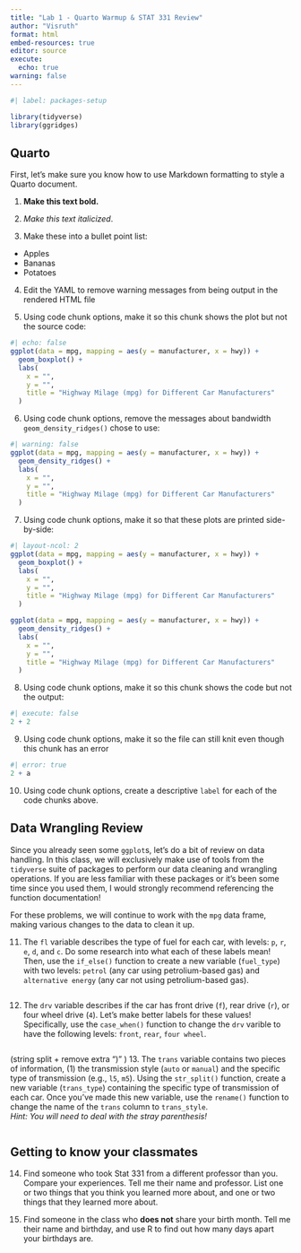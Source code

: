 ```yaml
---
title: "Lab 1 - Quarto Warmup & STAT 331 Review"
author: "Visruth"
format: html
embed-resources: true
editor: source
execute: 
  echo: true
warning: false
---
```


```r
#| label: packages-setup

library(tidyverse)
library(ggridges)
```

## Quarto

First, let's make sure you know how to use Markdown formatting to style a Quarto
document.

1.  **Make this text bold.**

2.  *Make this text italicized*.

3.  Make these into a bullet point list:

* Apples 
* Bananas
* Potatoes

4.  Edit the YAML to remove warning messages from being output in the rendered
HTML file

5.  Using code chunk options, make it so this chunk shows the plot but not the
source code:

```r
#| echo: false
ggplot(data = mpg, mapping = aes(y = manufacturer, x = hwy)) +
  geom_boxplot() +
  labs(
    x = "",
    y = "",
    title = "Highway Milage (mpg) for Different Car Manufacturers"
  )
```

6.  Using code chunk options, remove the messages about bandwidth
`geom_density_ridges()` chose to use:

```r
#| warning: false
ggplot(data = mpg, mapping = aes(y = manufacturer, x = hwy)) +
  geom_density_ridges() +
  labs(
    x = "",
    y = "",
    title = "Highway Milage (mpg) for Different Car Manufacturers"
  )
```

7.  Using code chunk options, make it so that these plots are printed
side-by-side:

```r
#| layout-ncol: 2
ggplot(data = mpg, mapping = aes(y = manufacturer, x = hwy)) +
  geom_boxplot() +
  labs(
    x = "",
    y = "",
    title = "Highway Milage (mpg) for Different Car Manufacturers"
  )

ggplot(data = mpg, mapping = aes(y = manufacturer, x = hwy)) +
  geom_density_ridges() +
  labs(
    x = "",
    y = "",
    title = "Highway Milage (mpg) for Different Car Manufacturers"
  )

```

8.  Using code chunk options, make it so this chunk shows the code but not the
output:

```r
#| execute: false
2 + 2
```

9.  Using code chunk options, make it so the file can still knit even though
this chunk has an error

```r
#| error: true
2 + a
```

10. Using code chunk options, create a descriptive `label` for each of the code
chunks above.

## Data Wrangling Review

Since you already seen some `ggplot`s, let's do a bit of review on data 
handling. In this class, we will exclusively make use of tools from the 
`tidyverse` suite of packages to perform our data cleaning and wrangling
operations. If you are less familiar with these packages or it's been some time
since you used them, I would strongly recommend referencing the function 
documentation!  

For these problems, we will continue to work with the `mpg` data frame, making
various changes to the data to clean it up. 

11. The `fl` variable describes the type of fuel for each car, with levels: `p`, 
`r`, `e`, `d`, and `c`. Do some research into what each of these labels mean! 
Then, use the `if_else()` function to create a new variable (`fuel_type`) with
two levels: `petrol` (any car using petrolium-based gas) and 
`alternative energy` (any car not using petrolium-based gas). 

```r

```

12. The `drv` variable describes if the car has front drive (`f`), rear drive
(`r`), or four wheel drive (`4`). Let's make better labels for these values! 
Specifically, use the `case_when()` function to change the `drv` varible to have
the following levels: `front`, `rear`, `four wheel`. 

```r

```

(string split + remove extra ")" )
13. The `trans` variable contains two pieces of information, (1) the
transmission style (`auto` or `manual`) and the specific type of transmission
(e.g., `l5`, `m5`). Using the `str_split()` function, create a new variable
(`trans_type`) containing the specific type of transmission of each car. Once
you've made this new variable, use the `rename()` function to change the name
of the `trans` column to `trans_style`.   
*Hint: You will need to deal with the stray parenthesis!* 

```r

```

## Getting to know your classmates

14. Find someone who took Stat 331 from a different professor than you. Compare
your experiences. Tell me their name and professor. List one or two things that
you think you learned more about, and one or two things that they learned more
about.

15. Find someone in the class who **does not** share your birth month. Tell me
their name and birthday, and use R to find out how many days apart your
birthdays are.
